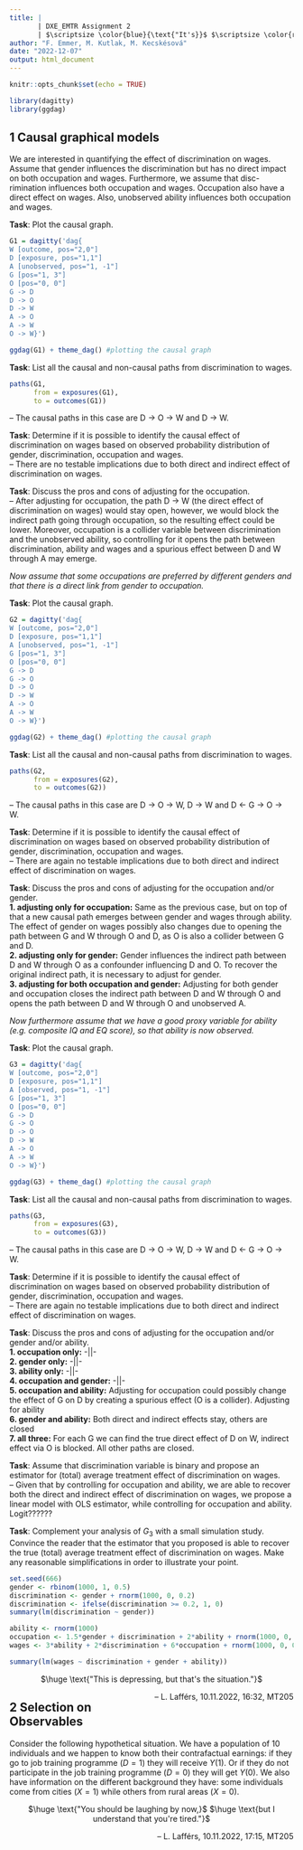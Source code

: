 ```yaml
---
title: | 
       | DXE_EMTR Assignment 2 
       | $\scriptsize \color{blue}{\text{"It's}}$ $\scriptsize \color{red}{\text{colorful}}$ $\scriptsize \color{limegreen}{\text{to}}$ $\scriptsize \color{violet}{\text{make}}$ $\scriptsize \color{orange}{\text{it}}$ $\scriptsize \color{SkyBlue}{\text{fun"}} \tiny \text{-- L. Lafférs, 10.11.2022, 14:43, MT205}$
author: "F. Emmer, M. Kutlak, M. Kecskésová"
date: "2022-12-07"
output: html_document
---
```


```r
knitr::opts_chunk$set(echo = TRUE)
```

```r
library(dagitty)
library(ggdag)
```

## **1 Causal graphical models**
We are interested in quantifying the effect of discrimination on wages. Assume that gender influences the
discrimination but has no direct impact on both occupation and wages. Furthermore, we assume that disc-
rimination influences both occupation and wages. Occupation also have a direct effect on wages. Also,
unobserved ability influences both occupation and wages.  
  
**Task**: Plot the causal graph.  
```r
G1 = dagitty('dag{
W [outcome, pos="2,0"]
D [exposure, pos="1,1"]
A [unobserved, pos="1, -1"]
G [pos="1, 3"]
O [pos="0, 0"]
G -> D
D -> O
D -> W
A -> O
A -> W            
O -> W}')

ggdag(G1) + theme_dag() #plotting the causal graph 
```

**Task**: List all the causal and non-causal paths from discrimination to wages.  
```r
paths(G1, 
      from = exposures(G1),
      to = outcomes(G1))
```

-- The causal paths in this case are D -> O -> W and D -> W.  

**Task**: Determine if it is possible to identify the causal effect of discrimination on wages based on observed probability distribution of gender, discrimination, occupation and wages.  
-- There are no testable implications due to both direct and indirect effect of discrimination on wages.

**Task**: Discuss the pros and cons of adjusting for the occupation.  
-- After adjusting for occupation, the path D -> W (the direct effect
 of discrimination on wages) would stay open, however, we would block the indirect path going 
 through occupation, so the resulting effect could be lower. Moreover, occupation
 is a collider variable between discrimination and the unobserved ability,
 so controlling for it opens the path between discrimination, ability and 
 wages and a spurious effect between D and W through A may emerge.  
 
 *Now assume that some occupations are preferred by different genders and that there is a direct link from gender to occupation.*  
 
**Task**: Plot the causal graph.  
```r
G2 = dagitty('dag{
W [outcome, pos="2,0"]
D [exposure, pos="1,1"]
A [unobserved, pos="1, -1"]
G [pos="1, 3"]
O [pos="0, 0"]
G -> D
G -> O
D -> O
D -> W
A -> O
A -> W            
O -> W}')

ggdag(G2) + theme_dag() #plotting the causal graph 
```

**Task**: List all the causal and non-causal paths from discrimination to wages.  
```r
paths(G2, 
      from = exposures(G2),
      to = outcomes(G2))
```

-- The causal paths in this case are D -> O -> W, D -> W and D <- G -> O -> W.  

**Task**: Determine if it is possible to identify the causal effect of discrimination on wages based on observed
probability distribution of gender, discrimination, occupation and wages.  
-- There are again no testable implications due to both direct and indirect effect of discrimination on wages.

**Task**: Discuss the pros and cons of adjusting for the occupation and/or gender.  
**1. adjusting only for occupation:** Same as the previous case, but on top of that a new causal path emerges between gender and wages through ability. The effect of gender on wages possibly also changes due to opening the path between G and W through O and D, as O is also a collider between G and D.  
**2. adjusting only for gender:** Gender influences the indirect path between D and W through O as a confounder influencing D and O. To recover the original indirect path, it is necessary to adjust for gender. 
<!--Adjusting for gender also changes the direct effect of D on W, in case there is an interaction of gender discrimination and other types of discrimination.-->  
**3. adjusting for both occupation and gender:** Adjusting for both gender and occupation closes the indirect path between D and W through O and opens the path between D and W through O and unobserved A. 

*Now furthermore assume that we have a good proxy variable for ability (e.g. composite IQ and EQ score), so that ability is now observed.*

**Task**: Plot the causal graph.  
```r
G3 = dagitty('dag{
W [outcome, pos="2,0"]
D [exposure, pos="1,1"]
A [observed, pos="1, -1"]
G [pos="1, 3"]
O [pos="0, 0"]
G -> D
G -> O
D -> O
D -> W
A -> O
A -> W            
O -> W}')

ggdag(G3) + theme_dag() #plotting the causal graph 
```

**Task**: List all the causal and non-causal paths from discrimination to wages. 
```r
paths(G3, 
      from = exposures(G3),
      to = outcomes(G3))
```

-- The causal paths in this case are D -> O -> W, D -> W and D <- G -> O -> W.  

**Task**: Determine if it is possible to identify the causal effect of discrimination on wages based on observed
probability distribution of gender, discrimination, occupation and wages.  
-- There are again no testable implications due to both direct and indirect effect of discrimination on wages.  

**Task**: Discuss the pros and cons of adjusting for the occupation and/or gender and/or ability.  
**1. occupation only:** -||-  
**2. gender only:** -||-  
**3. ability only:** -||-  
**4. occupation and gender:** -||-  
**5. occupation and ability:** Adjusting for occupation could possibly change the effect of G on D by creating a spurious effect (O is a collider). Adjusting for ability  
**6. gender and ability:** Both direct and indirect effects stay, others are closed  
**7. all three:** For each G we can find the true direct effect of D on W, indirect effect via O 
is blocked. All other paths are closed.  

**Task**: Assume that discrimination variable is binary and propose an estimator for (total) average treatment
effect of discrimination on wages.  
-- Given that by controlling for occupation and ability, we are able to recover both the direct and indirect effect of discrimination on wages, we propose a linear model with OLS estimator, while controlling for occupation and ability. Logit?????? 

**Task**: Complement your analysis of $G_3$ with a small simulation study. Convince the reader that the estimator
that you proposed is able to recover the true (total) average treatment effect of discrimination on
wages. Make any reasonable simplifications in order to illustrate your point.  

```r
set.seed(666)
gender <- rbinom(1000, 1, 0.5)
discrimination <- gender + rnorm(1000, 0, 0.2)
discrimination <- ifelse(discrimination >= 0.2, 1, 0)
summary(lm(discrimination ~ gender))

ability <- rnorm(1000)
occupation <- 1.5*gender + discrimination + 2*ability + rnorm(1000, 0, 0.2)
wages <- 3*ability + 2*discrimination + 6*occupation + rnorm(1000, 0, 0.2)

summary(lm(wages ~ discrimination + gender + ability))
```


<center> $\huge \text{"This is depressing, but that's the situation."}$ </center>
  
[$\text{-- L. Lafférs, 10.11.2022, 16:32, MT205}$]{style="float:right"}  

## **2 Selection on Observables**  
Consider the following hypothetical situation. We have a population of 10 individuals and we happen to know
both their contrafactual earnings: if they go to job training programme $(D = 1)$ they will receive $Y(1)$. Or if
they do not participate in the job training programme $(D = 0)$ they will get $Y(0)$. We also have information
on the different background they have: some individuals come from cities $(X = 1)$ while others from rural
areas $(X = 0)$.


<center> $\huge \text{"You should be laughing by now,}$
         $\huge \text{but I understand that you're tired."}$ </center>
  
[$\text{-- L. Lafférs, 10.11.2022, 17:15, MT205}$]{style="float:right"}  